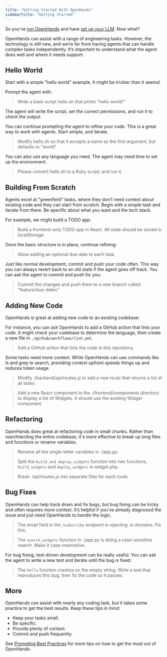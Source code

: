 ```yaml
---
title: "Getting Started With OpenHands"
sidebarTitle: "Getting Started"
---
```


So you've [run OpenHands](/modules/usage/installation) and have [set up your LLM](/modules/usage/installation#setup). Now what?

OpenHands can assist with a range of engineering tasks. However, the technology is still new, and we’re far from having agents that can handle complex tasks independently. It’s important to understand what the agent does well and where it needs support.

## Hello World

Start with a simple "hello world" example. It might be trickier than it seems!

Prompt the agent with:

> Write a bash script hello.sh that prints "hello world!"


The agent will write the script, set the correct permissions, and run it to check the output.

You can continue prompting the agent to refine your code. This is a great way to work with agents. Start simple, and iterate.

> Modify hello.sh so that it accepts a name as the first argument, but defaults to "world"

You can also use any language you need. The agent may need time to set up the environment.

> Please convert hello.sh to a Ruby script, and run it

## Building From Scratch

Agents excel at "greenfield" tasks, where they don’t need context about existing code and they can start from scratch. Begin with a simple task and iterate from there. Be specific about what you want and the tech stack.

For example, we might build a TODO app:

> Build a frontend-only TODO app in React. All state should be stored in localStorage.

Once the basic structure is in place, continue refining:

> Allow adding an optional due date to each task.

Just like normal development, commit and push your code often. This way you can always revert back to an old state if the agent goes off track. You can ask the agent to commit and push for you:

> Commit the changes and push them to a new branch called "feature/due-dates"

## Adding New Code

OpenHands is great at adding new code to an existing codebase.

For instance, you can ask OpenHands to add a GitHub action that lints your code. It might check your codebase to determine the language, then create a new file in `./github/workflows/lint.yml`.

> Add a GitHub action that lints the code in this repository.

Some tasks need more context. While OpenHands can use commands like ls and grep to search, providing context upfront speeds things up and reduces token usage.

> Modify ./backend/api/routes.js to add a new route that returns a list of all tasks.

> Add a new React component to the ./frontend/components directory to display a list of Widgets. It should use the existing Widget component.

## Refactoring

OpenHands does great at refactoring code in small chunks. Rather than rearchitecting the entire codebase, it's more effective to break up long files and functions or rename variables.

> Rename all the single-letter variables in ./app.go.

> Split the `build_and_deploy_widgets` function into two functions, `build_widgets` and `deploy_widgets` in widget.php.

> Break ./api/routes.js into separate files for each route.

## Bug Fixes

OpenHands can help track down and fix bugs, but bug fixing can be tricky and often requires more context. It’s helpful if you’ve already diagnosed the issue and just need OpenHands to handle the logic.

> The email field in the `/subscribe` endpoint is rejecting .io domains. Fix this.

> The `search_widgets` function in ./app.py is doing a case-sensitive search. Make it case-insensitive.

For bug fixing, test-driven development can be really useful. You can ask the agent to write a new test and iterate until the bug is fixed:

> The `hello` function crashes on the empty string. Write a test that reproduces this bug, then fix the code so it passes.

## More

OpenHands can assist with nearly any coding task, but it takes some practice to get the best results. Keep these tips in mind:

* Keep your tasks small.
* Be specific.
* Provide plenty of context.
* Commit and push frequently.

See [Prompting Best Practices](https://docs.all-hands.dev/modules/usage/prompting/prompting-best-practices) for more tips on how to get the most out of OpenHands.
